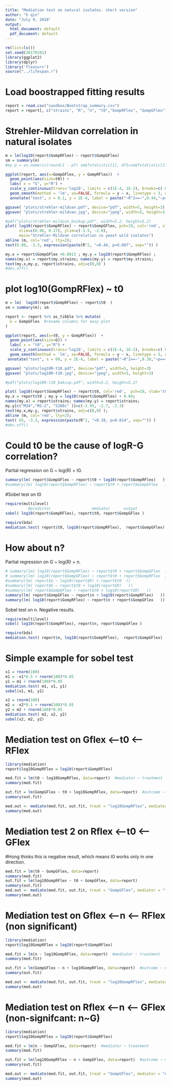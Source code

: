```yaml
---
title: "Mediation test on natural isolates. short version"
author: "h qin"
date: "July 9, 2018"
output:
  html_document: default
  pdf_document: default
---
```



```r
rm(list=ls())
set.seed(20170101)
library(ggplot2)
library(dplyr)
library('flexsurv')
source("../lifespan.r")
```

# Load boostrapped fitting results

```r
report = read.csv("sandbox/Bootstrap_summary.csv")
report = report[, c("strains", "R", "n", "t0","GompRFlex", "GompGFlex")]
```


# Strehler-Mildvan correlation in natural isolates
```r
m = lm(log10(report$GompRFlex) ~ report$GompGFlex)
sm = summary(m)
#my.p = as.numeric(round(1 - pf( sm$fstatistic[1], df1=sm$fstatistic[2], df2=sm$fstatistic[3]), 4))

ggplot(report, aes(x=GompGFlex, y = GompRFlex))  + 
  geom_point(aes(size=t0)) +
  labs( x = "G", y="R") + 
  scale_y_continuous(trans='log10', limits = c(1E-4, 1E-2), breaks=c( 0.0001, 0.001, 0.005, 0.01),labels=c(0.0001, 0.001, 0.005, 0.01)) +
  geom_smooth(method = 'lm', se=FALSE, formula = y ~ x, linetype = 3, colour='red') + 
  annotate("text", x = 0.1, y = 2E-4, label = paste("~R^2==~",0.44,"~p==~", 0.007), parse=TRUE )

ggsave( "plots/strehler-mildvan.pdf", device="pdf", width=5, height=3)
ggsave( "plots/strehler-mildvan.jpg", device="jpeg", width=5, height=3)
```


```r
#pdf("plots/strehler-mildvan_backup.pdf", width=5.2, height=5.2)
plot( log10(report$GompRFlex) ~ report$GompGFlex, pch=19, col='red', xlab='G', ylab='log10(R)', 
      xlim=c(0.06, 0.17), ylim=c(-3.5, -2.0),
      main="Strehler-Mildvan correlation in yeast wild isolates")
abline (m, col='red', lty=2);
text(0.08, -3.3, expression(paste(R^2, "=0.44, p=0.007", sep="")) )

my.x = report$GompGFlex +0.0013 ; my.y = log10(report$GompRFlex) ; 
names(my.x) = report$my.strains; names(my.y) = report$my.strains; 
text(my.x,my.y, report$strains, adj=c(0,0) )
#dev.off()
```


# plot log10(GompRFlex) ~ t0

```r
m = lm(  log10(report$GompRFlex) ~ report$t0  )
sm = summary(m); sm

report <- report %>% as_tibble %>% mutate( 
  G = GompGFlex  #rename columns for easy plot
)

ggplot(report, aes(x=t0, y = GompRFlex))  + 
  geom_point(aes(size=G)) +
  labs( x = "t0", y="R") + 
  scale_y_continuous(trans='log10', limits = c(1E-4, 1E-2), breaks=c( 0.0001, 0.001, 0.005, 0.01),labels=c(0.0001, 0.001, 0.005, 0.01)) +
  geom_smooth(method = 'lm', se=FALSE, formula = y ~ x, linetype = 3, colour='red') + 
 annotate("text", x = 60, y = 2E-4, label = paste("~R^2==~",0.38,"~p==~", 0.014), parse=TRUE )

ggsave( "plots/log10R-t10.pdf", device="pdf", width=5, height=3)
ggsave( "plots/log10R-t10.jpg", device="jpeg", width=5, height=3)
```


```r
#pdf("plots/log10R-t10_bakcup.pdf", width=5.2, height=5.2)

plot( log10(report$GompRFlex) ~ report$t0, col='red',  pch=19, xlab='t0', ylab='log10(R)', ylim=c(-3.5,-2), xlim=c(30,77))
my.x = report$t0 ; my.y = log10(report$GompRFlex) + 0.04; 
names(my.x) = report$strains; names(my.y) = report$strains; 
my.y[c("M34","M1-2", "S288c" )]=c(-2.95, -2.7, -2.3)
text(my.x,my.y, report$strains, adj=c(0,0) ); 
abline (m, col='red', lty=2);
text( 65, -3.3, expression(paste(R^2, "=0.38, p=0.014", sep="")) )
#dev.off()
```


# Could t0 be the cause of logR-G correlation? 
Partial regression on G ~  log(R)  + t0. 

```r
summary(lm( report$GompGFlex ~ report$t0 + log10(report$GompRFlex)   )) #good
#summary(lm( log10(report$GompRFlex) ~ report$t0 + report$GompGFlex   )) #poor
```

#Sobel test on t0

```r
require(multilevel)
          #predictor                  mediator      output
sobel( log10(report$GompRFlex), report$t0, report$GompGFlex )

require(bda)
mediation.test( report$t0, log10(report$GompRFlex),  report$GompGFlex)
```

# How about n? 

Partial regression on G ~  log(R)  + n. 

```r
# summary(lm( log10(report$GompRFlex) ~ report$t0 + report$GompGFlex  )) #poor
# summary(lm( log10(report$GompGFlex) ~ report$t0 + report$GompRFlex  ))#good
#summary(lm( report$G ~ log10(report$R) + report$t0  ))
#summary(lm( report$G ~ report$t0 + log10(report$R)   ))
#summary(lm( report$GompGFlex ~ report$t0 + log10(report$R)   )) 
summary(lm( report$GompGFlex ~ report$n + log10(report$GompRFlex)   )) 
summary(lm( log10(report$GompRFlex) ~ report$n + report$GompGFlex   )) 
```

Sobel test on n. Negative results. 

```r
require(multilevel)
sobel( log10(report$GompRFlex), report$n, report$GompGFlex )

require(bda)
mediation.test( report$n, log10(report$GompRFlex),  report$GompGFlex)
```

# Simple example for sobel test
```r
x1 = rnorm(100)
m1 = -x1*0.5 + rnorm(100)*0.05
y1 = m1 + rnorm(100)*0.05
mediation.test( m1, x1, y1)
sobel(x1, m1, y1)

x2 = rnorm(100)
m2 = -x2*0.1 + rnorm(100)*0.05
y2 = m2 + rnorm(100)*0.05
mediation.test( m2, x2, y2)
sobel(x2, m2, y2)

```

# Mediation test on Gflex <--t0 <-- RFlex

```r
library(mediation)
report$log10GompRFlex = log10(report$GompRFlex)

med.fit = lm(t0 ~ log10GompRFlex, data=report)  #mediator ~ treatment
summary(med.fit)

out.fit = lm(GompGFlex ~ t0 + log10GompRFlex, data=report)  #outcome ~ mediator + treatment
summary(out.fit)

med.out <- mediate(med.fit, out.fit, treat = "log10GompRFlex", mediator = "t0", robustSE = TRUE, sims = 100) #mediator test
summary(med.out)

```

# Mediation test 2 on Rflex <--t0 <-- GFlex
#Hong thinks this is negative result, which means t0 works only in one direction. 

```r
med.fit = lm(t0 ~ GompGFlex, data=report)  
summary(med.fit)
out.fit = lm(log10GompRFlex ~ t0 + GompGFlex, data=report)  
summary(out.fit)
med.out <- mediate(med.fit, out.fit, treat = "GompGFlex", mediator = "t0", robustSE = TRUE, sims = 100)
summary(med.out)
```



# Mediation test on Gflex <--n <-- RFlex (non significant)
```r
library(mediation)
report$log10GompRFlex = log10(report$GompRFlex)

med.fit = lm(n ~ log10GompRFlex, data=report)  #mediator ~ treatment
summary(med.fit)

out.fit = lm(GompGFlex ~ n + log10GompRFlex, data=report)  #outcome ~ mediator + treatment
summary(out.fit)

med.out <- mediate(med.fit, out.fit, treat = "log10GompRFlex", mediator = "n", robustSE = TRUE, sims = 100) #mediator test
summary(med.out)

```



# Mediation test on Rflex <--n <-- GFlex (non-signifcant: n~G)
```r
library(mediation)
report$log10GompRFlex = log10(report$GompRFlex)

med.fit = lm(n ~ GompGFlex, data=report)  #mediator ~ treatment
summary(med.fit)

out.fit = lm(log10GompRFlex ~ n + GompGFlex, data=report)  #outcome ~ mediator + treatment
summary(out.fit)

med.out <- mediate(med.fit, out.fit, treat = "GompGFlex", mediator = "n", robustSE = TRUE, sims = 100) #mediator test
summary(med.out)

```

